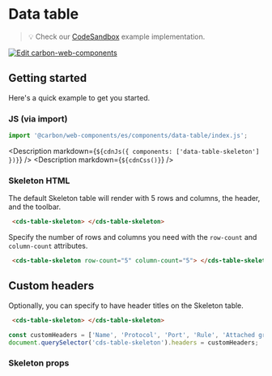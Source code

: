 
# Data table

> 💡 Check our
> [CodeSandbox](https://codesandbox.io/s/github/carbon-design-system/carbon-for-ibm-dotcom/tree/main/packages/carbon-web-components/examples/codesandbox/basic/components/data-table)
> example implementation.

[![Edit carbon-web-components](https://codesandbox.io/static/img/play-codesandbox.svg)](https://codesandbox.io/s/github/carbon-design-system/carbon-for-ibm-dotcom/tree/main/packages/carbon-web-components/examples/codesandbox/basic/components/data-table)

## Getting started

Here's a quick example to get you started.

### JS (via import)

```javascript
import '@carbon/web-components/es/components/data-table/index.js';
```

<Description markdown={`${cdnJs({ components: ['data-table-skeleton'] })}`} />
<Description markdown={`${cdnCss()}`} />

### Skeleton HTML

The default Skeleton table will render with 5 rows and columns, the header, and the toolbar.

```html
 <cds-table-skeleton> </cds-table-skeleton>
```

Specify the number of rows and columns you need with the `row-count` and `column-count` attributes.

```html
 <cds-table-skeleton row-count="5" column-count="5"> </cds-table-skeleton>
```


## Custom headers

Optionally, you can specify to have header titles on the Skeleton table.

```html
 <cds-table-skeleton> </cds-table-skeleton>
```

```javascript
const customHeaders = ['Name', 'Protocol', 'Port', 'Rule', 'Attached groups', 'Status'];
document.querySelector('cds-table-skeleton').headers = customHeaders;
```

### Skeleton props

<Props of="cds-table-skeleton" />

